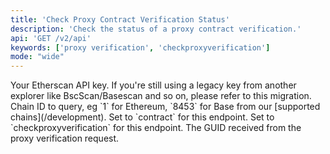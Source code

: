 ```yaml
---
title: 'Check Proxy Contract Verification Status'
description: 'Check the status of a proxy contract verification.'
api: 'GET /v2/api'
keywords: ['proxy verification', 'checkproxyverification']
mode: "wide"
---
```



  <ParamField query="apikey" type="string">
    Your Etherscan API key. If you're still using a legacy key from another explorer like BscScan/Basescan and so on, please refer to this migration.
  </ParamField>
  <ParamField query="chainid" type="string" default="1">
    Chain ID to query, eg `1` for Ethereum, `8453` for Base from our [supported chains](/development).
  </ParamField>
  <ParamField query="module" type="string" default="contract">
    Set to `contract` for this endpoint.
  </ParamField>
  <ParamField query="action" type="string" default="checkproxyverification">
    Set to `checkproxyverification` for this endpoint.
  </ParamField>
  <ParamField query="guid" type="string" default="gwgrrnfy56zf6vc1fljuejwg6pelnc5yns6fg6y2i6zfpgzquz">
    The GUID received from the proxy verification request.
  </ParamField>
